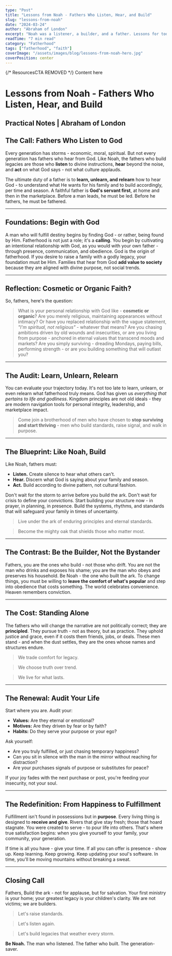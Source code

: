 ```yaml
---
type: "Post"
title: "Lessons from Noah - Fathers Who Listen, Hear, and Build"
slug: "lessons-from-noah"
date: "2024-03-24"
author: "Abraham of London"
excerpt: "Noah was a listener, a builder, and a father. Lessons for today's man."
readTime: "7 min read"
category: "Fatherhood"
tags: ["fatherhood", "faith"]
coverImage: "/assets/images/blog/lessons-from-noah-hero.jpg"
coverPosition: center
---
```



{/* ResourcesCTA REMOVED */}
<BrandFrame title="Legacy Tips" subtitle="Key Advice">
  Content here
</BrandFrame>

# Lessons from Noah - Fathers Who Listen, Hear, and Build

## **Practical Notes | Abraham of London**

## The Call: Fathers Who Listen to God

Every generation has storms - economic, moral, spiritual. But not every generation has fathers who hear from God. Like Noah, the fathers who build legacies are those who **listen** to divine instructions, **hear** beyond the noise, and **act** on what God says - not what culture applauds.

The ultimate duty of a father is to **learn, unlearn, and relearn** how to hear God - to understand what He wants for his family and to build accordingly, per time and season. A faithful father is **God's servant first**, at home and then in the marketplace. Before a man leads, he must be led. Before he fathers, he must be fathered.

---

## Foundations: Begin with God

A man who will fulfill destiny begins by finding God - or rather, being found by Him. Fatherhood is not just a role; it's a **calling**. You begin by cultivating an intentional relationship with God, as you would with your own father - through presence, communication, and obedience. God is the origin of fatherhood. If you desire to raise a family with a godly legacy, your foundation must be Him. Families that hear from God **add value to society** because they are aligned with divine purpose, not social trends.

---

## Reflection: Cosmetic or Organic Faith?

So, fathers, here's the question:

> What is your personal relationship with God like - **cosmetic or organic**? Are you merely religious, maintaining appearances without intimacy? Or have you replaced relationship with the vague statement, _"I'm spiritual, not religious"_ - whatever that means? Are you chasing ambitions driven by old wounds and insecurities, or are you living from purpose - anchored in eternal values that transcend moods and markets? Are you simply surviving - dreading Mondays, paying bills, performing strength - or are you building something that will outlast you?

---

## The Audit: Learn, Unlearn, Relearn

You can evaluate your trajectory today. It's not too late to learn, unlearn, or even relearn what fatherhood truly means. God has given us _everything that pertains to life and godliness_. Kingdom principles are not old ideals - they are modern navigation tools for personal integrity, leadership, and marketplace impact.

> Come join a brotherhood of men who have chosen to **stop surviving and start thriving** - men who build standards, raise signal, and walk in purpose.

---

## The Blueprint: Like Noah, Build

Like Noah, fathers must:

- **Listen.** Create silence to hear what others can't.
- **Hear.** Discern what God is saying about your family and season.
- **Act.** Build according to divine pattern, not cultural fashion.

Don't wait for the storm to arrive before you build the ark. Don't wait for crisis to define your convictions. Start building your structure now - in prayer, in planning, in presence. Build the systems, rhythms, and standards that will safeguard your family in times of uncertainty.

> Live under the ark of enduring principles and eternal standards.

> Become the mighty oak that shields those who matter most.

---

## The Contrast: Be the Builder, Not the Bystander

Fathers, you are the ones who build - not those who drift. You are not the man who drinks and exposes his shame; you are the man who obeys and preserves his household. Be Noah - the one who built the ark. To change things, you must be willing to **leave the comfort of what's popular** and step into obedience that costs something. The world celebrates convenience. Heaven remembers conviction.

---

## The Cost: Standing Alone

The fathers who will change the narrative are not politically correct; they are **principled**. They pursue truth - not as theory, but as practice. They uphold justice and grace, even if it costs them friends, jobs, or deals. These men stand - and when the dust settles, they are the ones whose names and structures endure.

> We trade comfort for legacy.

> We choose truth over trend.

> We live for what lasts.

---

## The Renewal: Audit Your Life

Start where you are. Audit your:

- **Values:** Are they eternal or emotional?
- **Motives:** Are they driven by fear or by faith?
- **Habits:** Do they serve your purpose or your ego?

Ask yourself:

- Are you truly fulfilled, or just chasing temporary happiness?
- Can you sit in silence with the man in the mirror without reaching for distraction?
- Are your purchases signals of purpose or substitutes for peace?

If your joy fades with the next purchase or post, you're feeding your insecurity, not your soul.

---

## The Redefinition: From Happiness to Fulfillment

Fulfillment isn't found in possessions but in **purpose**. Every living thing is designed to **receive and give**. Rivers that give stay fresh; those that hoard stagnate. You were created to serve - to pour life into others. That's where true satisfaction begins: when you give yourself to your family, your community, your generation.

If time is all you have - give your time. If all you can offer is presence - show up. Keep learning. Keep growing. Keep updating your soul's software. In time, you'll be moving mountains without breaking a sweat.

---

## Closing Call

Fathers, Build the ark - not for applause, but for salvation. Your first ministry is your home; your greatest legacy is your children's clarity. We are not victims; we are builders.

> Let's raise standards.

> Let's listen again.

> Let's build legacies that weather every storm.

**Be Noah.** The man who listened. The father who built. The generation-saver.

